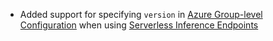 - Added support for specifying `version` in [Azure Group-level Configuration](/docs/configuration/azure#group-level-configuration) when using [Serverless Inference Endpoints](/docs/configuration/azure#serverless-inference-endpoints)
